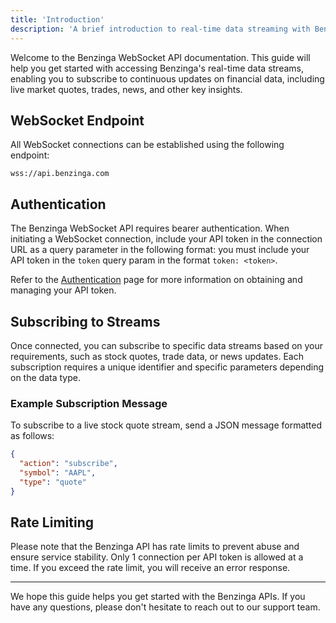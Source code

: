 ```yaml
---
title: 'Introduction'
description: 'A brief introduction to real-time data streaming with Benzinga’s WebSocket API.'
---
```


Welcome to the Benzinga WebSocket API documentation. This guide will help you get started with accessing Benzinga's real-time data streams, enabling you to subscribe to continuous updates on financial data, including live market quotes, trades, news, and other key insights.

## WebSocket Endpoint

All WebSocket connections can be established using the following endpoint:

```
wss://api.benzinga.com
```


## Authentication

The Benzinga WebSocket API requires bearer authentication. When initiating a WebSocket connection, include your API token in the connection URL as a query parameter in the following format:
you must include your API token in the `token` query param in the format `token: <token>`.

Refer to the [Authentication](./authentication) page for more information on obtaining and managing your API token.

## Subscribing to Streams

Once connected, you can subscribe to specific data streams based on your requirements, such as stock quotes, trade data, or news updates. Each subscription requires a unique identifier and specific parameters depending on the data type.

### Example Subscription Message

To subscribe to a live stock quote stream, send a JSON message formatted as follows:

```json
{
  "action": "subscribe",
  "symbol": "AAPL",
  "type": "quote"
}
```

## Rate Limiting

Please note that the Benzinga API has rate limits to prevent abuse and ensure service stability. Only 1 connection per API token is allowed at a time. If you exceed the rate limit, you will receive an error response.

---

We hope this guide helps you get started with the Benzinga APIs. If you have any questions, please don't hesitate to reach
out to our support team.